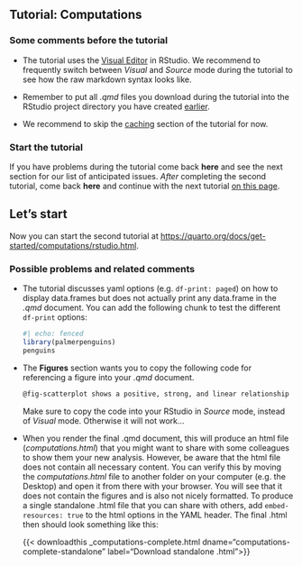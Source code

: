 
## Tutorial: Computations

### Some comments before the tutorial

- The tutorial uses the [Visual Editor](https://quarto.org/docs/visual-editor/) in RStudio. We recommend to frequently switch between *Visual* and *Source* mode during the tutorial to see how the raw markdown syntax looks like.

- Remember to put all *.qmd* files you download during the tutorial into the RStudio project directory you have created [earlier](preparations.qmd).

- We recommend to skip the [caching](https://quarto.org/docs/get-started/computations/rstudio.html#caching) section of the tutorial for now.

### Start the tutorial

If you have problems during the tutorial come back **here** and see the next section for our list of anticipated issues.
*After* completing the second tutorial, come back **here** and continue with the next tutorial [on this page](get-started_3.qmd).

:::{.callout-tip}
## Let's start
Now you can start the second tutorial at <https://quarto.org/docs/get-started/computations/rstudio.html>.
:::

### Possible problems and related comments

- The tutorial discusses yaml options (e.g. `df-print: paged`) on how to display data.frames but does not actually print any data.frame in the *.qmd* document. You can add the following chunk to test the different `df-print` options:
  ```r
  #| echo: fenced
  library(palmerpenguins)
  penguins
  ```
  
- The **Figures** section wants you to copy the following code for referencing a figure into your *.qmd* document.

  ```.md
  @fig-scatterplot shows a positive, strong, and linear relationship between the city and highway mileage of these cars.
  ```
  Make sure to copy the code into your RStudio in *Source* mode, instead of *Visual* mode. Otherwise it will not work...
  
- When you render the final .qmd document, this will produce an html file (*computations.html*) that you might want to share with some colleagues to show them your new analysis. However, be aware that the html file does not contain all necessary content. You can verify this by moving the *computations.html* file to another folder on your computer (e.g. the Desktop) and open it from there with your browser. You will see that it does not contain the figures and is also not nicely formatted. To produce a single standalone .html file that you can share with others, add `embed-resources: true` to the html options in the YAML header. The final .html then should look something like this:

    {{< downloadthis _computations-complete.html dname="computations-complete-standalone" label="Download standalone .html">}}